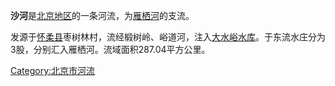 {{dablink|本文介绍的是北京怀柔地区的一条河流，关于昌平地区的河流，请见[[南沙河_(温榆河)|南沙河]]、[[北沙河|北沙河]]、[[东沙河|东沙河]]，以及[[沙河水库|沙河水库]]。}}

'''沙河'''是[[北京|北京地区]]的一条河流，为[[雁栖河|雁栖河]]的支流。

发源于[[怀柔县|怀柔县]]枣树林村，流经椴树岭、峪道河，注入[[大水峪水库|大水峪水库]]。于东流水庄分为3股，分别汇入雁栖河。流域面积287.04平方公里。

{{BJ-stub}}

[[Category:北京市河流|Category:北京市河流]]